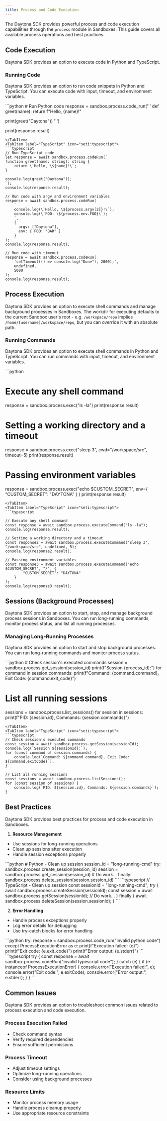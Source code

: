 ```yaml
---
title: Process and Code Execution
---
```



The Daytona SDK provides powerful process and code execution capabilities through the `process` module in Sandboxes. This guide covers all available process operations and best practices.

## Code Execution

Daytona SDK provides an option to execute code in Python and TypeScript.

### Running Code

Daytona SDK provides an option to run code snippets in Python and TypeScript. You can execute code with input, timeout, and environment variables.

<Tabs>
<TabItem label="Python" icon="seti:python">
```python
# Run Python code
response = sandbox.process.code_run('''
def greet(name):
    return f"Hello, {name}!"

print(greet("Daytona"))
''')

print(response.result)

```
</TabItem>
<TabItem label="TypeScript" icon="seti:typescript">
```typescript
// Run TypeScript code
let response = await sandbox.process.codeRun(`
function greet(name: string): string {
    return \`Hello, \${name}!\`;
}

console.log(greet("Daytona"));
`);
console.log(response.result);

// Run code with argv and environment variables
response = await sandbox.process.codeRun(
    `
    console.log(\`Hello, \${process.argv[2]}!\`);
    console.log(\`FOO: \${process.env.FOO}\`);
    `,
    { 
      argv: ["Daytona"],
      env: { FOO: "BAR" }
    }
);
console.log(response.result);

// Run code with timeout
response = await sandbox.process.codeRun(
    'setTimeout(() => console.log("Done"), 2000);',
    undefined,
    5000
);
console.log(response.result);
```

</TabItem>
</Tabs>

## Process Execution

Daytona SDK provides an option to execute shell commands and manage background processes in Sandboxes. The workdir for executing defaults to the current Sandbox user's root - e.g. `/workspace/repo` implies `/home/[username]/workspace/repo`, but you can override it with an absolute path.

### Running Commands

Daytona SDK provides an option to execute shell commands in Python and TypeScript. You can run commands with input, timeout, and environment variables.

<Tabs>
<TabItem label="Python" icon="seti:python">
```python

# Execute any shell command

response = sandbox.process.exec("ls -la")
print(response.result)

# Setting a working directory and a timeout

response = sandbox.process.exec("sleep 3", cwd="/workspace/src", timeout=5)
print(response.result)

# Passing environment variables

response = sandbox.process.exec("echo $CUSTOM_SECRET", env={
        "CUSTOM_SECRET": "DAYTONA"
    }
)
print(response.result)

```
</TabItem>
<TabItem label="TypeScript" icon="seti:typescript">
```typescript

// Execute any shell command
const response = await sandbox.process.executeCommand("ls -la");
console.log(response.result);

// Setting a working directory and a timeout
const response2 = await sandbox.process.executeCommand("sleep 3", "/workspace/src", undefined, 5);
console.log(response2.result);

// Passing environment variables
const response3 = await sandbox.process.executeCommand("echo $CUSTOM_SECRET", "/", {
        "CUSTOM_SECRET": "DAYTONA"
    }
);
console.log(response3.result);

```

</TabItem>
</Tabs>

## Sessions (Background Processes)

Daytona SDK provides an option to start, stop, and manage background process sessions in Sandboxes. You can run long-running commands, monitor process status, and list all running processes.

### Managing Long-Running Processes

Daytona SDK provides an option to start and stop background processes. You can run long-running commands and monitor process status.

<Tabs>
<TabItem label="Python" icon="seti:python">
```python
# Check session's executed commands
session = sandbox.process.get_session(session_id)
print(f"Session {process_id}:")
for command in session.commands:
    print(f"Command: {command.command}, Exit Code: {command.exit_code}")

# List all running sessions

sessions = sandbox.process.list_sessions()
for session in sessions:
    print(f"PID: {session.id}, Commands: {session.commands}")

```
</TabItem>
<TabItem label="TypeScript" icon="seti:typescript">
```typescript
// Check session's executed commands
const session = await sandbox.process.getSession(sessionId);
console.log(`Session ${sessionId}:`);
for (const command of session.commands) {
    console.log(`Command: ${command.command}, Exit Code: ${command.exitCode}`);
}

// List all running sessions
const sessions = await sandbox.process.listSessions();
for (const session of sessions) {
    console.log(`PID: ${session.id}, Commands: ${session.commands}`);
}

```

</TabItem>
</Tabs>

## Best Practices

Daytona SDK provides best practices for process and code execution in Sandboxes.

1. **Resource Management**

- Use sessions for long-running operations
- Clean up sessions after execution
- Handle session exceptions properly

<Tabs>
<TabItem label="Python" icon="seti:python">
   ```python
   # Python - Clean up session
   session_id = "long-running-cmd"
   try:
       sandbox.process.create_session(session_id)
       session = sandbox.process.get_session(session_id)
       # Do work...
   finally:
       sandbox.process.delete_session(session.session_id)
   ```
</TabItem>
<TabItem label="TypeScript" icon="seti:typescript">
   ```typescript
   // TypeScript - Clean up session
   const sessionId = "long-running-cmd";
   try {
       await sandbox.process.createSession(sessionId);
       const session = await sandbox.process.getSession(sessionId);
       // Do work...
   } finally {
       await sandbox.process.deleteSession(session.sessionId);
   }
   ```
</TabItem>
</Tabs>

2. **Error Handling**

- Handle process exceptions properly
- Log error details for debugging
- Use try-catch blocks for error handling

<Tabs>
<TabItem label="Python" icon="seti:python">
```python
try:
    response = sandbox.process.code_run("invalid python code")
except ProcessExecutionError as e:
    print(f"Execution failed: {e}")
    print(f"Exit code: {e.exit_code}")
    print(f"Error output: {e.stderr}")
```
</TabItem>
<TabItem label="TypeScript" icon="seti:typescript">
```typescript
try {
    const response = await sandbox.process.codeRun("invalid typescript code");
} catch (e) {
    if (e instanceof ProcessExecutionError) {
        console.error("Execution failed:", e);
        console.error("Exit code:", e.exitCode);
        console.error("Error output:", e.stderr);
    }
}
```
</TabItem>
</Tabs>

## Common Issues

Daytona SDK provides an option to troubleshoot common issues related to process execution and code execution.

### Process Execution Failed

- Check command syntax
- Verify required dependencies
- Ensure sufficient permissions

### Process Timeout

- Adjust timeout settings
- Optimize long-running operations
- Consider using background processes

### Resource Limits

- Monitor process memory usage
- Handle process cleanup properly
- Use appropriate resource constraints
